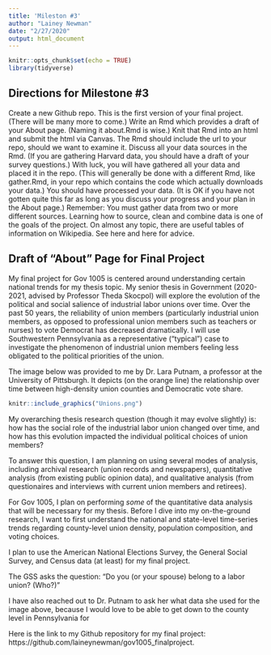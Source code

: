 ```yaml
---
title: 'Mileston #3'
author: "Lainey Newman"
date: "2/27/2020"
output: html_document
---
```


```r
knitr::opts_chunk$set(echo = TRUE)
library(tidyverse)

```

## Directions for Milestone #3

Create a new Github repo. This is the first version of your final project. (There will be many more to come.) Write an Rmd which provides a draft of your About page. (Naming it about.Rmd is wise.) Knit that Rmd into an html and submit the html via Canvas. The Rmd should include the url to your repo, should we want to examine it. Discuss all your data sources in the Rmd. (If you are gathering Harvard data, you should have a draft of your survey questions.) With luck, you will have gathered all your data and placed it in the repo. (This will generally be done with a different Rmd, like gather.Rmd, in your repo which contains the code which actually downloads your data.) You should have processed your data. (It is OK if you have not gotten quite this far as long as you discuss your progress and your plan in the About page.) Remember: You must gather data from two or more different sources. Learning how to source, clean and combine data is one of the goals of the project. On almost any topic, there are useful tables of information on Wikipedia. See here and here for advice.

## Draft of "About" Page for Final Project

My final project for Gov 1005 is centered around understanding certain national trends for my thesis topic. My senior thesis in Government (2020-2021, advised by Professor Theda Skocpol) will explore the evolution of the political and social salience of industrial labor unions over time. Over the past 50 years, the reliability of union members (particularly industrial union members, as opposed to professional union members such as teachers or nurses) to vote Democrat has decreased dramatically. I will use Southwestern Pennsylvania as a representative ("typical") case to investigate the phenomenon of industrial union members feeling less obligated to the political priorities of the union.

The image below  was provided to me by Dr. Lara Putnam, a professor at the University of Pittsburgh. It depicts (on the orange line) the relationship over time between high-density union counties and Democratic vote share.

```r
knitr::include_graphics("Unions.png")
```

My overarching thesis research question (though it may evolve slightly) is: how has the social role of the industrial labor union changed over time, and how has this evolution impacted the individual political choices of union members?

To answer this question, I am planning on using several modes of analysis, including archival research (union records and newspapers), quantitative analysis (from existing public opinion data), and qualitative analysis (from questionaires and interviews with current union members and retirees).

For Gov 1005, I plan on performing *some* of the quantitative data analysis that will be necessary for my thesis. Before I dive into my on-the-ground research, I want to first understand the national and state-level time-series trends regarding county-level union density, population composition, and voting choices. 

I plan to use the American National Elections Survey, the General Social Survey, and Census data (at least) for my final project. 

The GSS asks the question: "Do you (or your spouse) belong to a labor union? (Who?)" 


I have also reached out to Dr. Putnam to ask her what data she used for the image above, because I would love to be able to get down to the county level in Pennsylvania for 




Here is the link to my Github repository for my final project: https://github.com/laineynewman/gov1005_finalproject.


